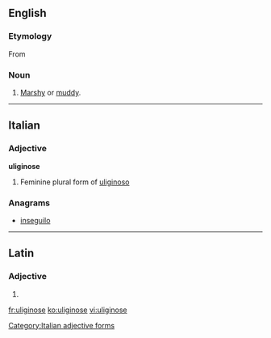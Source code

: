==English==

===Etymology===
From {{etyl|la|en}} {{term|ūlīginōsus||swampy, marshy|lang=la}}

===Noun===
{{en-noun}}

# [[marshy|Marshy]] or [[muddy]].

----

==Italian==

===Adjective===
'''uliginose''' {{f}}

# Feminine plural form of [[uliginoso]]

===Anagrams===
* [[inseguilo#Italian|inseguilo]]

[[Category:Italian adjective forms]]

----

==Latin==

===Adjective===
{{la-adj-form|ūlīginōse}}

# {{inflection of|ūlīginōsus||voc|m|s|lang=la}}

[[fr:uliginose]]
[[ko:uliginose]]
[[vi:uliginose]]